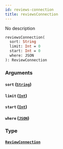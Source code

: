 ```yaml
---
id: reviews-connection
title: reviewsConnection
---
```


No description

```graphql
reviewsConnection(
  sort: String
  limit: Int = 0
  start: Int = 0
  where: JSON
): ReviewConnection

```

### Arguments

#### `sort` ([`String`](/v1/scalars/string))

#### `limit` ([`Int`](/v1/scalars/int))

#### `start` ([`Int`](/v1/scalars/int))

#### `where` ([`JSON`](/v1/scalars/json))

### Type

#### [`ReviewConnection`](/v1/objects/review-connection)
